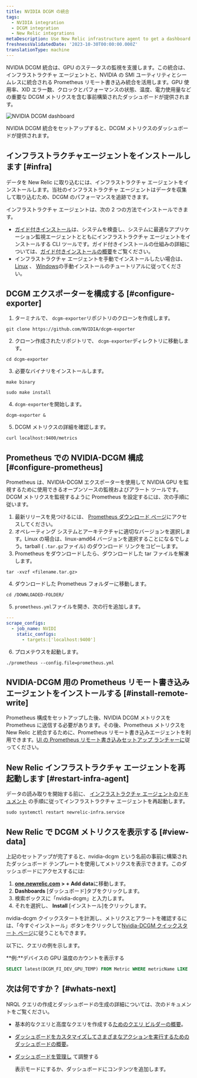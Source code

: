 ```yaml
---
title: NVIDIA DCGM の統合
tags:
  - NVIDIA integration
  - DCGM integration
  - New Relic integrations
metaDescription: Use New Relic infrastructure agent to get a dashboard with DCGM metrics.
freshnessValidatedDate: '2023-10-30T00:00:00.000Z'
translationType: machine
---
```



NVIDIA DCGM 統合は、GPU のステータスの監視を支援します。この統合は、インフラストラクチャ エージェントと、NVIDIA の SMI ユーティリティとシームレスに統合される Prometheus リモート書き込み統合を活用します。GPU 使用率、XID エラー数、クロックとパフォーマンスの状態、温度、電力使用量などの重要な DCGM メトリクスを含む事前構築されたダッシュボードが提供されます。

<img
  title="NVIDIA DCGM dashboard"
  alt="NVIDIA DCGM dashboard"
  src={infrastructureNVIDIADCGMDashboard}
/>

<figcaption>
  NVIDIA DCGM 統合をセットアップすると、DCGM メトリクスのダッシュボードが提供されます。
</figcaption>

## インフラストラクチャエージェントをインストールします [#infra]

データを New Relic に取り込むには、インフラストラクチャ エージェントをインストールします。当社のインフラストラクチャ エージェントはデータを収集して取り込むため、DCGM のパフォーマンスを追跡できます。

インフラストラクチャ エージェントは、次の 2 つの方法でインストールできます。

* [ガイド付きインストール](https://one.newrelic.com/nr1-core?state=4f81feab-35f7-e97e-9903-52510f8542bd)は、システムを検査し、システムに最適なアプリケーション監視エージェントとともにインフラストラクチャ エージェントをインストールする CLI ツールです。ガイド付きインストールの仕組みの詳細については、[ガイド付きインストールの概要](/docs/infrastructure/host-integrations/installation/new-relic-guided-install-overview)をご覧ください。
* インフラストラクチャ エージェントを手動でインストールしたい場合は、 [Linux](/docs/infrastructure/install-infrastructure-agent/linux-installation/install-infrastructure-monitoring-agent-linux) 、 [Windows](/docs/infrastructure/install-infrastructure-agent/windows-installation/install-infrastructure-monitoring-agent-windows/)の手動インストールのチュートリアルに従ってください。

## DCGM エクスポーターを構成する [#configure-exporter]

1. ターミナルで、 `dcgm-exporter`リポジトリのクローンを作成します。

```shell
git clone https://github.com/NVIDIA/dcgm-exporter
```

2. クローン作成されたリポジトリで、 `dcgm-exporter`ディレクトリに移動します。

```shell
cd dcgm-exporter
```

3. 必要なバイナリをインストールします。

```shell
make binary
```

```shell
sudo make install
```

4. `dcgm-exporter`を開始します。

```shell
dcgm-exporter &
```

5. DCGM メトリクスの詳細を確認します。

```shell
curl localhost:9400/metrics
```

## Prometheus での NVIDIA-DCGM 構成 [#configure-prometheus]

Prometheus は、NVIDIA-DCGM エクスポーターを使用して NVIDIA GPU を監視するために使用できるオープンソースの監視およびアラート ツールです。DCGM メトリクスを監視するように Prometheus を設定するには、次の手順に従います。

1. 最新リリースを見つけるには、 [Prometheus ダウンロード ページ](https://prometheus.io/download/)にアクセスしてください。
2. オペレーティング システムとアーキテクチャに適切なバージョンを選択します。Linux の場合は、linux-amd64 バージョンを選択することになるでしょう。tarball ( `.tar.gz`ファイル) のダウンロード リンクをコピーします。
3. Prometheus をダウンロードしたら、ダウンロードした tar ファイルを解凍します。

```shell
tar -xvzf <filename.tar.gz>
```

4. ダウンロードした Prometheus フォルダーに移動します。

```shell
cd /DOWNLOADED-FOLDER/
```

5. `prometheus.yml`ファイルを開き、次の行を追加します。

```yml
---
scrape_configs:
  - job_name: NVIDI
    static_configs:
      - targets:['localhost:9400']
```

6. プロメテウスを起動します。

```shell
./prometheus --config.file=prometheus.yml
```

## NVIDIA-DCGM 用の Prometheus リモート書き込みエージェントをインストールする [#install-remote-write]

Prometheus 構成をセットアップした後、NVIDIA DCGM メトリクスを Prometheus に送信する必要があります。その後、Prometheus メトリクスを New Relic と統合するために、Prometheus リモート書き込みエージェントを利用できます。[UI の Prometheus リモート書き込みセットアップ ランチャーに](https://one.newrelic.com/catalog-pack-details?state=04de330d-ad8b-b61c-68e2-ad852c2ca1d4)従ってください。

## New Relic インフラストラクチャ エージェントを再起動します [#restart-infra-agent]

データの読み取りを開始する前に、 [インフラストラクチャ エージェントのドキュメント](/docs/infrastructure/install-infrastructure-agent/manage-your-agent/start-stop-restart-infrastructure-agent/) の手順に従ってインフラストラクチャ エージェントを再起動します。

```shell
sudo systemctl restart newrelic-infra.service
```

## New Relic で DCGM メトリクスを表示する [#view-data]

上記のセットアップが完了すると、nvidia-dcgm という名前の事前に構築されたダッシュボード テンプレートを使用してメトリクスを表示できます。このダッシュボードにアクセスするには:

1. **[one.newrelic.com](https://one.newrelic.com/) > + Add data**に移動します。
2. **Dashboards** \[ダッシュボード]タブをクリックします。
3. 検索ボックスに「nvidia-dcgm」と入力します。
4. それを選択し、 **Install** \[インストール]をクリックします。

nvidia-dcgm クイックスタートを計測し、メトリクスとアラートを確認するには、「今すぐインストール」ボタンをクリックして[Nvidia-DCGM クイックスタート ページ](https://newrelic.com/instant-observability/nvidia-dcgm)に従うこともできます。

以下に、クエリの例を示します。

**例:**デバイスの GPU 温度のカウントを表示する

```sql
SELECT latest(DCGM_FI_DEV_GPU_TEMP) FROM Metric WHERE metricName LIKE 'DCGM_FI_DEV_GPU_TEMP' TIMESERIES
```

## 次は何ですか？ [#whats-next]

NRQL クエリの作成とダッシュボードの生成の詳細については、次のドキュメントをご覧ください。

* 基本的なクエリと高度なクエリを作成する[ためのクエリ ビルダーの概要](/docs/query-your-data/explore-query-data/query-builder/introduction-query-builder)。

* [ダッシュボードをカスタマイズしてさまざまなアクションを実行するためのダッシュボードの概要](/docs/query-your-data/explore-query-data/dashboards/introduction-dashboards)。

* [ダッシュボードを管理し](/docs/query-your-data/explore-query-data/dashboards/manage-your-dashboard) て調整する

  <InlinePopover type="dashboards"/>

  表示モードにするか、ダッシュボードにコンテンツを追加します。